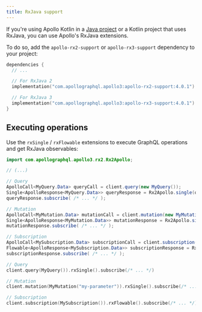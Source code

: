```yaml
---
title: RxJava support
---
```


If you're using Apollo Kotlin in a [Java project](java) or a Kotlin project that uses RxJava, you can use Apollo's RxJava extensions.

To do so, add the `apollo-rx2-support` or `apollo-rx3-support` dependency to your project:

```kotlin title="build.gradle[.kts]"
dependencies {
  // ...

  // For RxJava 2
  implementation("com.apollographql.apollo3:apollo-rx2-support:4.0.1")

  // For RxJava 3
  implementation("com.apollographql.apollo3:apollo-rx3-support:4.0.1")
}
```

## Executing operations

Use the `rxSingle` / `rxFlowable` extensions to execute GraphQL operations and get RxJava observables:

<MultiCodeBlock>

```java
import com.apollographql.apollo3.rx2.Rx2Apollo;

// (...)

// Query
ApolloCall<MyQuery.Data> queryCall = client.query(new MyQuery());
Single<ApolloResponse<MyQuery.Data>> queryResponse = Rx2Apollo.single(queryCall);
queryResponse.subscribe( /* ... */ );

// Mutation
ApolloCall<MyMutation.Data> mutationCall = client.mutation(new MyMutation("my-parameter"));
Single<ApolloResponse<MyMutation.Data>> mutationResponse = Rx2Apollo.single(mutationCall);
mutationResponse.subscribe( /* ... */ );

// Subscription
ApolloCall<MySubscription.Data> subscriptionCall = client.subscription(new MySubscription());
Flowable<ApolloResponse<MySubscription.Data>> subscriptionResponse = Rx2Apollo.flowable(subscriptionCall);
subscriptionResponse.subscribe( /* ... */ );
```

```kotlin
// Query
client.query(MyQuery()).rxSingle().subscribe(/* ... */)

// Mutation
client.mutation(MyMutation("my-parameter")).rxSingle().subscribe(/* ... */)

// Subscription
client.subscription(MySubscription()).rxFlowable().subscribe(/* ... */)
```
</MultiCodeBlock>
